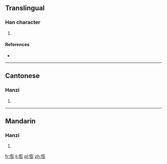 ==Translingual==

===Han character===
{{Han char|rn=61|rad=心|as=12|sn=15|four=9202<sub>2</sub>|canj=心土廿竹 (PGTH)|ids=⿰[[忄]][[彭]]}}

# {{defn|Han|sort=心12}}

====References====
* {{Han ref|kx=0402.010|dkj=11194|hdz=42353.020|uh=6189|ud=24969|bh=E57E|bd=58750}}

----

==Cantonese==

===Hanzi===
{{yue-hanzi|jyut=[[paang4]]|y=paang4}}

# {{defn|lang=yue|sort=心12}}

----

==Mandarin==

===Hanzi===
{{cmn-hanzi|pin=[[péng]] ([[peng2]])|wg=p'eng<sup>2</sup>}}

# {{defn|lang=cmn|sort=心12}}

[[fr:憉]]
[[li:憉]]
[[pl:憉]]
[[zh:憉]]